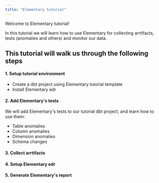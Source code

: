 ```yaml
---
title: "Elementary tutorial"
---
```


Welcome to Elementary tutorial!

In this tutorial we will learn how to use Elementary for collecting arrtifacts, tests (anomalies and others) and monitor our data.

## This tutorial will walk us through the following steps

#### 1. Setup tutorial environment

- Create a dbt project using Elementary tutorial template
- Install Elementary edr

#### 2. Add Elementary's tests

We will add Elementary's tests to our tutorial dbt project, and learn how to use them:

- Table anomalies
- Column anomalies
- Dimension anomalies
- Schema changes

#### 3. Collect arrtifacts

#### 4. Setup Elementary edr

#### 5. Generate Elementary's report
